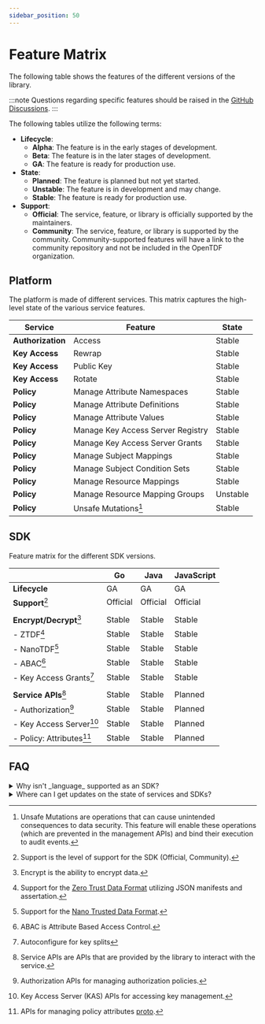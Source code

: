 ```yaml
---
sidebar_position: 50
---
```


# Feature Matrix

The following table shows the features of the different versions of the library.

:::note
Questions regarding specific features should be raised in the [GitHub Discussions](https://github.com/orgs/opentdf/discussions).
:::

The following tables utilize the following terms:

- **Lifecycle**:
    - **Alpha**: The feature is in the early stages of development.
    - **Beta**: The feature is in the later stages of development.
    - **GA**: The feature is ready for production use.
- **State**:
    - **Planned**: The feature is planned but not yet started.
    - **Unstable**: The feature is in development and may change.
    - **Stable**: The feature is ready for production use.
- **Support**:
    - **Official**: The service, feature, or library is officially supported by the maintainers.
    - **Community**: The service, feature, or library is supported by the community. Community-supported features will have a link to the community repository and not be included in the OpenTDF organization.

## Platform

The platform is made of different services. This matrix captures the high-level state of the various service features.

| Service           | Feature                      | State        |
| ----------------- | ---------------------------- | ------------ |
| **Authorization** | Access                       | Stable       |
| **Key Access**    | Rewrap                       | Stable       |
| **Key Access**    | Public Key                   | Stable       |
| **Key Access**    | Rotate                       | Stable       |
| **Policy**        | Manage Attribute Namespaces  | Stable       |
| **Policy**        | Manage Attribute Definitions | Stable       |
| **Policy**        | Manage Attribute Values      | Stable       |
| **Policy**        | Manage Key Access Server Registry     | Stable       |
| **Policy**        | Manage Key Access Server Grants     | Stable       |
| **Policy**        | Manage Subject Mappings      | Stable       |
| **Policy**        | Manage Subject Condition Sets  | Stable       |
| **Policy**        | Manage Resource Mappings     | Stable       |
| **Policy**        | Manage Resource Mapping Groups | Unstable       |
| **Policy**        | Unsafe Mutations[^1]         | Stable       |

[^1]: Unsafe Mutations are operations that can cause unintended consequences to data security. This feature will enable these operations (which are prevented in the management APIs) and bind their execution to audit events.

## SDK

Feature matrix for the different SDK versions.

|                            | Go       | Java     | JavaScript |
| :------------------------- | -------- | -------- | ---------- |
| **Lifecycle**              | GA       | GA       | GA         |
| **Support**[^101]          | Official | Official | Official   |
|                            |          |          |            |
| **Encrypt/Decrypt**[^103]  | Stable   | Stable   | Stable     |
| - ZTDF[^110]               | Stable   | Stable   | Stable     |
| - NanoTDF[^111]            | Stable   | Stable   | Stable     |
| - ABAC[^112]               | Stable   | Stable   | Stable     |
| - Key Access Grants[^140]  | Stable   | Stable   | Stable     |
|                            |          |          |            |
| **Service APIs**[^105]     | Stable   | Stable   | Planned    |
| - Authorization[^120]      | Stable   | Stable   | Planned    |
| - Key Access Server[^121]  | Stable   | Stable   | Planned    |
| - Policy: Attributes[^130] | Stable   | Stable   | Planned    |

[^101]: Support is the level of support for the SDK (Official, Community).
[^103]: Encrypt is the ability to encrypt data.
[^105]: Service APIs are APIs that are provided by the library to interact with the service.
[^110]: Support for the [Zero Trust Data Format](https://github.com/opentdf/spec/tree/main/schema/tdf) utilizing JSON manifests and assertation.
[^111]: Support for the [Nano Trusted Data Format](https://github.com/opentdf/spec/tree/main/schema/nanotdf).
[^112]: ABAC is Attribute Based Access Control.
[^113]: Dissem is Dissemination List (i.e., email lists).
[^120]: Authorization APIs for managing authorization policies.
[^121]: Key Access Server (KAS) APIs for accessing key management.
[^130]: APIs for managing policy attributes [proto](https://github.com/opentdf/platform/blob/main/service/policy/attributes/attributes.proto).
[^140]: Autoconfigure for key splits

## FAQ

<details>
<summary>Why isn't _language_ supported as an SDK?</summary>
To ensure we can provide the best support for the SDKs, we have decided to focus on a limited scope of languages which
meet our criteria such as performance and environment. Python and C# were supported in the first version of the platform, but as we assessed our ability to maintain the SDKs, we decided to focus on the most popular and performant languages. We are open to community contributions to support these languages.
</details>

<details>
<summary>Where can I get updates on the state of services and SDKs?</summary>
The best place to get updates on the state of the services and SDKs is the
[OpenTDF GitHub Discussions](https://github.com/orgs/opentdf/discussions).
</details>